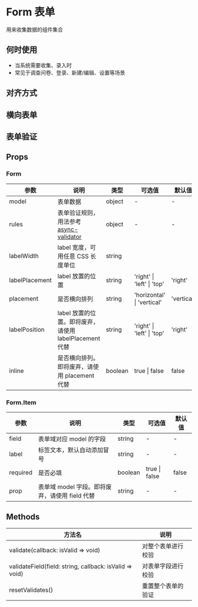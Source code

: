 # Form 表单

用来收集数据的组件集合

## 何时使用

- 当系统需要收集、录入时
- 常见于调查问卷、登录、新建/编辑、设置等场景

## 对齐方式


<DemoAlign />

## 横向表单


<DemoRow />

## 表单验证


<DemoCheck />


## Props

### Form

| 参数                                     | 说明                                                                                  | 类型    | 可选值                     | 默认值     |
| ---------------------------------------- | ------------------------------------------------------------------------------------- | ------- | -------------------------- | ---------- |
| model                                    | 表单数据                                                                              | object  | -                          | -          |
| rules                                    | 表单验证规则，用法参考 [async-validator](https://github.com/yiminghe/async-validator) | object  | -                          | -          |
| labelWidth                               | label 宽度，可用任意 CSS 长度单位                                                     | string  |                            |
| labelPlacement                           | label 放置的位置                                                                      | string  | 'right' \| 'left' \| 'top' | 'right'    |
| placement                                | 是否横向排列                                                                          | string  | 'horizontal' \| 'vertical' | 'vertical' |
| labelPosition<Badge text='deprecated' /> | label 放置的位置。即将废弃，请使用 labelPlacement 代替                                | string  | 'right' \| 'left' \| 'top' | 'right'    |
| inline<Badge text='deprecated' />        | 是否横向排列。即将废弃，请使用 placement 代替                                         | boolean | true \| false              | false      |

### Form.Item

| 参数                            | 说明                                           | 类型    | 可选值        | 默认值 |
| ------------------------------- | ---------------------------------------------- | ------- | ------------- | ------ |
| field                           | 表单域对应 model 的字段                        | string  | -             | -      |
| label                           | 标签文本，默认自动添加冒号                     | string  | -             | -      |
| required                        | 是否必填                                       | boolean | true \| false | false  |
| prop<Badge text='deprecated' /> | 表单域 model 字段。即将废弃，请使用 field 代替 | string  | -             | -      |

## Methods

| 方法名                                                      | 说明               |
| ----------------------------------------------------------- | ------------------ |
| validate(callback: isValid => void)                         | 对整个表单进行校验 |
| validateField(field: string, callback: isValid => void) | 对表单字段进行校验 |
| resetValidates()                                            | 重置整个表单的验证 |
